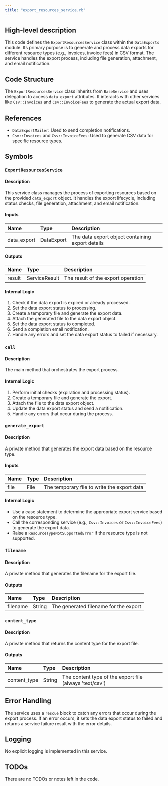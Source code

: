 ```yaml
---
title: "export_resources_service.rb"
---
```


## High-level description
This code defines the `ExportResourcesService` class within the `DataExports` module. Its primary purpose is to generate and process data exports for different resource types (e.g., invoices, invoice fees) in CSV format. The service handles the export process, including file generation, attachment, and email notification.

## Code Structure
The `ExportResourcesService` class inherits from `BaseService` and uses delegation to access `data_export` attributes. It interacts with other services like `Csv::Invoices` and `Csv::InvoiceFees` to generate the actual export data.

## References
- `DataExportMailer`: Used to send completion notifications.
- `Csv::Invoices` and `Csv::InvoiceFees`: Used to generate CSV data for specific resource types.

## Symbols

### `ExportResourcesService`
#### Description
This service class manages the process of exporting resources based on the provided `data_export` object. It handles the export lifecycle, including status checks, file generation, attachment, and email notification.

#### Inputs
| Name | Type | Description |
|:-----|:-----|:------------|
| data_export | DataExport | The data export object containing export details |

#### Outputs
| Name | Type | Description |
|:-----|:-----|:------------|
| result | ServiceResult | The result of the export operation |

#### Internal Logic
1. Check if the data export is expired or already processed.
2. Set the data export status to processing.
3. Create a temporary file and generate the export data.
4. Attach the generated file to the data export object.
5. Set the data export status to completed.
6. Send a completion email notification.
7. Handle any errors and set the data export status to failed if necessary.

### `call`
#### Description
The main method that orchestrates the export process.

#### Internal Logic
1. Perform initial checks (expiration and processing status).
2. Create a temporary file and generate the export.
3. Attach the file to the data export object.
4. Update the data export status and send a notification.
5. Handle any errors that occur during the process.

### `generate_export`
#### Description
A private method that generates the export data based on the resource type.

#### Inputs
| Name | Type | Description |
|:-----|:-----|:------------|
| file | File | The temporary file to write the export data |

#### Internal Logic
- Use a case statement to determine the appropriate export service based on the resource type.
- Call the corresponding service (e.g., `Csv::Invoices` or `Csv::InvoiceFees`) to generate the export data.
- Raise a `ResourceTypeNotSupportedError` if the resource type is not supported.

### `filename`
#### Description
A private method that generates the filename for the export file.

#### Outputs
| Name | Type | Description |
|:-----|:-----|:------------|
| filename | String | The generated filename for the export |

### `content_type`
#### Description
A private method that returns the content type for the export file.

#### Outputs
| Name | Type | Description |
|:-----|:-----|:------------|
| content_type | String | The content type of the export file (always 'text/csv') |

## Error Handling
The service uses a `rescue` block to catch any errors that occur during the export process. If an error occurs, it sets the data export status to failed and returns a service failure result with the error details.

## Logging
No explicit logging is implemented in this service.

## TODOs
There are no TODOs or notes left in the code.